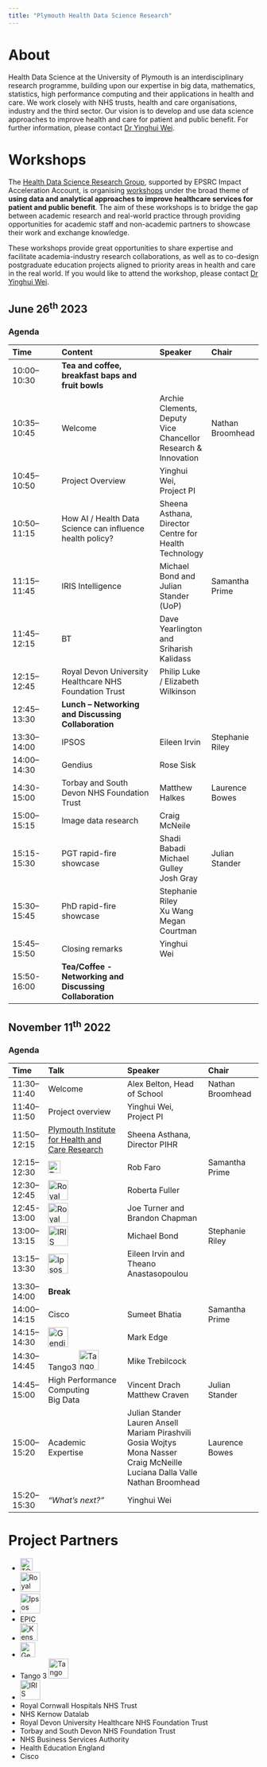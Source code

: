 ```yaml
---
title: "Plymouth Health Data Science Research"
---
```


# About
Health Data Science at the University of Plymouth is an interdisciplinary research programme, building upon our expertise in big data, mathematics, statistics, high performance computing and their applications in health and care. We work closely with NHS trusts, health and care organisations, industry and the third sector. Our vision is to develop and use data science approaches to improve health and care for patient and public benefit. For further information, please contact [Dr Yinghui Wei](mailto:yinghui.wei@plymouth.ac.uk).

# Workshops
The [Health Data Science Research Group](https://www.plymouth.ac.uk/research/health-data-science-research), supported by EPSRC Impact Acceleration Account, is organising [workshops](#workshops) under the broad theme of __using data and analytical approaches to improve healthcare services for patient and public benefit__. The aim of these workshops is to bridge the gap between academic research and real-world practice through providing opportunities for academic staff and non-academic partners to showcase their work and exchange knowledge. 

These workshops provide great opportunities to share expertise and facilitate academia-industry research collaborations, as well as to co-design postgraduate education projects aligned to priority areas in health and care in the real world. If you would like to attend the workshop, please contact [Dr Yinghui Wei](mailto:yinghui.wei@plymouth.ac.uk).

## June 26$^\text{th}$ 2023

### Agenda

| Time | Content | Speaker | Chair |
|:--|:-----|:--|:--|
|10:00–10:30| **Tea and coffee, breakfast baps and fruit bowls** |
|10:35–10:45| Welcome | Archie Clements, Deputy Vice Chancellor Research & Innovation | Nathan Broomhead|
|10:45–10:50| Project Overview | Yinghui Wei, Project PI | |
|10:50–11:15| How AI / Health Data Science can influence health policy?| Sheena Asthana, Director Centre for Health Technology| |
|11:15–11:45| IRIS Intelligence |Michael Bond and Julian Stander (UoP)| Samantha Prime|
|11:45–12:15| BT |Dave Yearlington and Sriharish Kalidass| |
|12:15–12:45| Royal Devon University Healthcare NHS Foundation Trust | Philip Luke / Elizabeth Wilkinson| |
|12:45–13:30| **Lunch – Networking and Discussing Collaboration**|
|13:30–14:00| IPSOS |Eileen Irvin| Stephanie Riley|
|14:00–14:30| Gendius| Rose Sisk| |
|14:30-15:00| Torbay and South Devon NHS Foundation Trust| Matthew Halkes| Laurence Bowes|
|15:00–15:15| Image data research |Craig McNeile| |
|15:15-15:30| PGT rapid-fire showcase| Shadi Babadi<br>Michael Gulley<br>Josh Gray| Julian Stander|
|15:30–15:45| PhD rapid-fire showcase| Stephanie Riley<br>Xu Wang<br>Megan Courtman| |
|15:45–15:50|Closing remarks |Yinghui Wei||
|15:50-16:00| **Tea/Coffee - Networking and Discussing Collaboration**|



## November 11$^\text{th}$ 2022

### Agenda

| Time | Talk | Speaker | Chair |
|:-|:-----|:-----|:---|
| 11:30–11:40 | Welcome | Alex Belton, Head of School | Nathan Broomhead |
| 11:40–11:50 | Project overview | Yinghui Wei, Project PI | |
| 11:50–12:15 | [Plymouth Institute for Health and Care Research](https://www.plymouth.ac.uk/research/institutes/health) | Sheena Asthana, Director PIHR | |
| 12:15–12:30 | [![TClarke](_assets/tclarke_logo.png){height="25"}](https://www.tclarke.co.uk/) | Rob Faro | Samantha Prime |
| 12:30–12:45 | [![Royal Cornwall Hospitals NHS Trust](_assets/rcht_logo.png){height="40"}](https://www.royalcornwall.nhs.uk/)| Roberta Fuller | |
| 12:45-13:00 | [![Royal Cornwall Hospitals NHS Trust](_assets/rcht_logo.png){height="40"}](https://www.royalcornwall.nhs.uk/) | Joe Turner and Brandon Chapman| |
| 13:00–13:15 | [![IRIS Intelligence](_assets/iris_logo.png){height="40"}](https://www.irisintelligence.com/)  |  Michael Bond | Stephanie Riley |
| 13:15–13:30 | [![Ipsos](_assets/ipsos_logo.svg){height="40"}](https://www.ipsos.com/en-uk) | Eileen Irvin and Theano Anastasopoulou| |
| 13:30–14:00 | **Break** |                                
| 14:00–14:15 | Cisco | Sumeet Bhatia | Samantha Prime |                              
| 14:15–14:30 | [![Gendius](_assets/gendius_logo.svg){height="40"}](https://www.gendius.co.uk/) | Mark Edge | |
| 14:30–14:45 | Tango3 [![Tango 3](_assets/tango3_logo.webp){height="40"}](https://tango3.co.uk/digital-health) | Mike Trebilcock | |
| 14:45–15:00 | High Performance Computing <br> Big Data | Vincent Drach <br> Matthew Craven | Julian Stander |
| 15:00–15:20 | Academic Expertise | Julian Stander<br>Lauren Ansell<br>Mariam Pirashvili<br>Gosia Wojtys<br>Mona Nasser<br>Craig McNeille<br>Luciana Dalla Valle<br>Nathan Broomhead | Laurence Bowes |                     
| 15:20–15:30 | _"What’s next?"_ | Yinghui Wei | |                              



# Project Partners

- [![TClarke](_assets/tclarke_logo.png){height="25"}](https://www.tclarke.co.uk/)
- [![Royal Cornwall Hospitals NHS Trust](_assets/rcht_logo.png){height="40"}](https://www.royalcornwall.nhs.uk/)
- [![Ipsos](_assets/ipsos_logo.svg){height="40"}](https://www.ipsos.com/en-uk)
- EPIC
- [![Kensa Health](_assets/kensahealth_logo.png){height="35"}](https://www.kensahealth.co.uk/)
- [![Gendius](_assets/gendius_logo.svg){height="30"}](https://www.gendius.co.uk/)
- Tango 3  [![Tango 3](_assets/tango3_logo.webp){height="40"}](https://tango3.co.uk/digital-health)
- [![IRIS Intelligence](_assets/iris_logo.png){height="40"}](https://www.irisintelligence.com/) 
- Royal Cornwall Hospitals NHS Trust
- NHS Kernow Datalab
- Royal Devon University Healthcare NHS Foundation Trust
- Torbay and South Devon NHS Foundation Trust
- NHS Business Services Authority
- Health Education England
- Cisco
